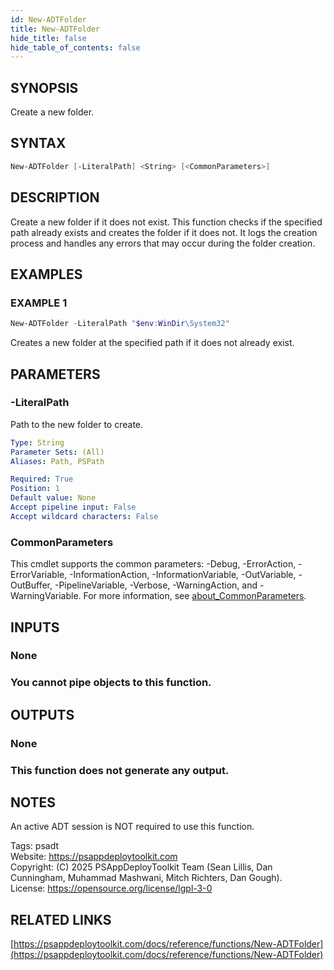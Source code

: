 ```yaml
---
id: New-ADTFolder
title: New-ADTFolder
hide_title: false
hide_table_of_contents: false
---
```


## SYNOPSIS

Create a new folder.

## SYNTAX

```powershell
New-ADTFolder [-LiteralPath] <String> [<CommonParameters>]
```

## DESCRIPTION

Create a new folder if it does not exist.
This function checks if the specified path already exists and creates the folder if it does not.
It logs the creation process and handles any errors that may occur during the folder creation.

## EXAMPLES

### EXAMPLE 1

```powershell
New-ADTFolder -LiteralPath "$env:WinDir\System32"
```

Creates a new folder at the specified path if it does not already exist.

## PARAMETERS

### -LiteralPath

Path to the new folder to create.

```yaml
Type: String
Parameter Sets: (All)
Aliases: Path, PSPath

Required: True
Position: 1
Default value: None
Accept pipeline input: False
Accept wildcard characters: False
```

### CommonParameters

This cmdlet supports the common parameters: -Debug, -ErrorAction, -ErrorVariable, -InformationAction, -InformationVariable, -OutVariable, -OutBuffer, -PipelineVariable, -Verbose, -WarningAction, and -WarningVariable. For more information, see [about_CommonParameters](http://go.microsoft.com/fwlink/?LinkID=113216).

## INPUTS

### None

### You cannot pipe objects to this function.
## OUTPUTS

### None

### This function does not generate any output.
## NOTES
An active ADT session is NOT required to use this function.

Tags: psadt<br />
Website: https://psappdeploytoolkit.com<br />
Copyright: (C) 2025 PSAppDeployToolkit Team (Sean Lillis, Dan Cunningham, Muhammad Mashwani, Mitch Richters, Dan Gough).<br />
License: https://opensource.org/license/lgpl-3-0

## RELATED LINKS

[https://psappdeploytoolkit.com/docs/reference/functions/New-ADTFolder](https://psappdeploytoolkit.com/docs/reference/functions/New-ADTFolder)
